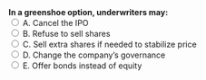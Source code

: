 ::: {.question-block}
<form onsubmit="event.preventDefault(); checkAnswer('module1_mcq_q49')" data-correct-answer="C"> 
  <strong style="display: block;">In a greenshoe option, underwriters may:</strong> 
  <label><input type="radio" name="module1_mcq_q49" value="A"> A. Cancel the IPO</label><br>
  <label><input type="radio" name="module1_mcq_q49" value="B"> B. Refuse to sell shares</label><br>
  <label><input type="radio" name="module1_mcq_q49" value="C"> C. Sell extra shares  if needed to stabilize price</label><br>
  <label><input type="radio" name="module1_mcq_q49" value="D"> D. Change the company’s governance</label><br>
  <label><input type="radio" name="module1_mcq_q49" value="E"> E. Offer bonds instead of equity</label><br>
</form> 

<div id="feedback-module1_mcq_q49" class="feedback" data-status="" style="display:none;"> 
✅ Correct: C. The greenshoe allows flexibility to sell more or repurchase shares to stabilize prices. 
</div> 
:::
